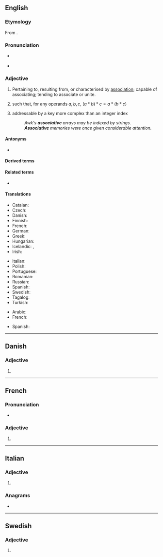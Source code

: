 ==English==

===Etymology===
From {{suffix|associate|ive|lang=en}}.

===Pronunciation===
* {{a|US}} {{IPA|/əˈsoʊ.ʃi.ə.tɪv/|/əˈsoʊ.si.ə.tɪv/|lang=en}}
* {{audio|En-us-associative.ogg|Audio (US)|lang=en}}

===Adjective===
{{en-adj}}

# Pertaining to, resulting from, or characterised by [[association]]; capable of associating; tending to associate or unite.
# {{lb|en|algebra|of an operator <math> * </math>}} such that, for any [[operand]]s <math> a, b, c </math>, <math> (a * b) * c = a * (b * c) </math>
# {{lb|en|computing}} addressable by a key more complex than an integer index
#: ''Awk's '''associative''' arrays may be indexed by strings.''
#: '''''Associative''' memories were once given considerable attention.''

====Antonyms====
* {{l|en|antiassociative}}

====Derived terms====
{{der2
|associativity
|preassociative
|lang=en}}

====Related terms====
* {{l|en|associative array}}

====Translations====
{{trans-top|algebraic property of an operator}}
* Catalan: {{t|ca|associatiu}}
* Czech: {{t|cs|asociativní}}
* Danish: {{t|da|associativ}}
* Finnish: {{t|fi|assosiatiivinen}}
* French: {{t+|fr|associatif}}
* German: {{t+|de|assoziativ}}
* Greek: {{t+|el|προσεταιριστικός}}
* Hungarian: {{t+|hu|asszociatív}}
* Icelandic: {{t|is|tenginn|m}}, {{t|is|tengi-}}
* Irish: {{t|ga|comhthiomsaitheach}}
{{trans-mid}}
* Italian: {{t+|it|associativo}}
* Polish: {{t+|pl|łączny}}
* Portuguese: {{t|pt|associativo}}
* Romanian: {{t+|ro|asociativ}}
* Russian: {{t+|ru|ассоциати́вный}}
* Spanish: {{t|es|asociativo}}
* Swedish: {{t+|sv|associativ}}
* Tagalog: {{t|tl|ugnayin}}
* Turkish: {{t|tr|birleşmeli}}
{{trans-bottom}}

{{checktrans-top}}
* Arabic: {{t-check|ar|تَجْمِيعِيَّة}}
* French: {{t+check|fr|associatif}}
{{trans-mid}}
* Spanish: {{t-check|es|asociativo}}
{{trans-bottom}}

----

==Danish==

===Adjective===
{{head|da|adjective form}}

# {{neuter of|associativ|lang=da}}

----

==French==

===Pronunciation===
* {{IPA|/a.sɔ.sja.tiv/|lang=fr}}

===Adjective===
{{fr-adj-form}}

# {{inflection of|associatif||f|s|lang=fr}}

----

==Italian==

===Adjective===
{{it-adj-form|f-p}}

# {{inflection of|associativo||f|p|lang=it}}

===Anagrams===
* {{l|it|associatevi}}

----

==Swedish==

===Adjective===
{{head|sv|adjective form}}

# {{sv-adj-form-abs-def-m|associativ}}